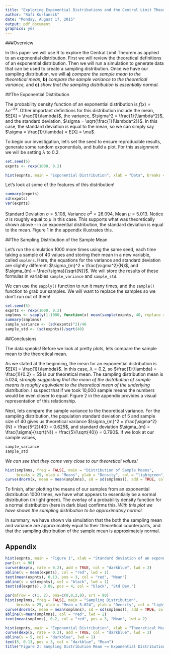 ```yaml
---
title: "Exploring Exponential Distributions and the Central Limit Theorem"
author: "Rafi Kurlansik"
date: "Monday, August 17, 2015"
output: pdf_document
graphics: yes
---
```


###Overview

In this paper we will use R to explore the Central Limit Theorem as applied to an exponential distribution.  First we will review the theoretical definitions of an exponential distribution.  Then we will run a simulation to generate data that can be used to create a sampling distribution.  Once we have our sampling distribution, we will **a)** *compare the sample mean to the theoretical mean,* **b)** *compare the sample variance to the theoretical variance,* and **c)** *show that the sampling distribution is essentially normal.*



##The Exponential Distribution

The probability density function of an exponential distribution is $f(x) = \lambda e^{-\lambda{x}}$.  Other important definitions for this distribution include the mean, $E[X] = \frac{1}{\lambda}$, the variance, $\sigma^2 = \frac{1}{\lambda^2}$, and the standard deviation, $\sigma = \sqrt{\frac{1}{\lambda^2}}$.  In this case, the standard deviation is equal to the mean, so we can simply say $\sigma = \frac{1}{\lambda} = E[X] = \mu$.

To begin our investigation, let's set the seed to ensure reproducible results, generate some random exponentials, and build a plot.  For this assignment we will be setting $\lambda$ to 0.2. 

```r
set.seed(5)
expnts <- rexp(1000, 0.2)
```

```r
hist(expnts, main = "Exponential Distribution", xlab = "Data", breaks = 20, col = "lightgreen", freq=FALSE)
```

Let's look at some of the features of this distribution!  

```r
summary(expnts)
sd(expnts)
var(expnts)
```
Standard Deviation $\sigma = 5.108$, Variance $\sigma^2 = 26.094$, Mean $\mu = 5.013$.  Notice $\sigma$ is roughly equal to $\mu$ in this case.  This supports what was theoretically shown above - in an exponential distribution, the standard deviation is equal to the mean.  Figure 1 in the appendix illustrates this.

##The Sampling Distribution of the Sample Mean

Let's run the simulation 1000 more times using the same seed, each time taking a sample of 40 values and storing their mean in a new variable, called `smplmns`.  Here, the equations for the variance and standard deviation are slightly different:  $\sigma_{m}^2 = \frac{\sigma^2}{N}$, and $\sigma_{m} = \frac{\sigma}{\sqrt{N}}$.  We will store the results of these formulas in variables `sample_variance` and `sample_std`.  

We can use the `sapply()` function to run it many times, and the `sample()` function to grab our samples.  We will want to replace the samples so we don't run out of them!  

```r
set.seed(5)
expnts <- rexp(1000, 0.2)
smplmns <- sapply(1:1000, function(x) mean(sample(expnts, 40, replace = T)))
summary(smplmns)
sample_variance <- (sd(expnts)^2)/40
sample_std <- (sd(expnts))/sqrt(40)
```


##Conclusions

The data speaks! Before we look at pretty plots, lets compare the sample mean to the theoretical mean.

As we stated at the beginning, the mean for an exponential distribution is $E[X] = \frac{1}{\lambda}$.  In this case, $\lambda = 0.2$, so $\frac{1}{\lambda} = \frac{1}{0.2} = 5$ is our theoretical mean.  The sampling distribution mean is 5.024, *strongly suggesting that the mean of the distribution of sample means is roughly equivalent to the theoretical mean of the underlying distribution.*  I suspect that if we took 10,000 sample means the numbers would be even closer to equal.  Figure 2 in the appendix provides a visual representation of this relationship.  

Next, lets compare the sample variance to the theoretical variance.  For the sampling distribution, the population standard deviation of 5 and sample size of 40 gives us theoretical variance $\sigma_{m}^2 = \frac{\sigma^2}{N} = \frac{5^2}{40} = 0.625$, and standard deviation $\sigma_{m} = \frac{\sigma}{\sqrt{N}} = \frac{5}{\sqrt{40}} = 0.790$.  If we look at our sample values, 
```r
sample_variance
sample_std
```
*We can see that they come very close to our theoretical values!* 


```r
hist(smplmns, freq = FALSE, main = "Distribution of Sample Means",
     breaks = 25, xlab = "Means", ylab = "Density", col = "lightgreen", xlim = c(2, 9))
curve(dnorm(x, mean = mean(smplmns), sd = sd(smplmns)), add = TRUE, col = "darkblue", lwd = 2)
```
To finish, after plotting the means of our samples from an exponential distribution 1000 times, we have what appears to essentially be a normal distribution (in light green).  The overlay of a probability density function for a normal distribution (here in dark blue) confirms this.  *With this plot we have shown the sampling distribution to be approximately normal.*

In summary, we have shown via simulation that the both the sampling mean and variance are approximately equal to their theoretical counterparts, and that the sampling distribution of the sample mean is approximately normal.

## Appendix
```r
hist(expnts, main = "Figure 1", xlab = "Standard deviation of an exponential distribution is equal to its mean", breaks = 20, col = "lightgreen", freq=FALSE)
par(srt = 90)
curve(dexp(x, rate = 0.2), add = TRUE, col = "darkblue", lwd = 2)
abline(v = mean(expnts), col = "red", lwd = 1)
text(mean(expnts), 0.13, pos = 3, col = "red", "Mean")
abline(v = sd(expnts), col = "black", lwd = 1)
text(sd(expnts), 0.08, pos = 4, col = "black", "Std Dev.")
```

```r
par(mfrow = c(1, 2), oma=c(0,0,2,0), srt = 90)
hist(smplmns, freq = FALSE, main = "Sampling Distribution",
     breaks = 25, xlab = "Mean = 5.024", ylab = "Density", col = "lightgreen", xlim = c(2, 9))
curve(dnorm(x, mean = mean(smplmns), sd = sd(smplmns)), add = TRUE, col = "darkblue", lwd = 1)
abline(v=mean(smplmns), col = "red", lwd = 2)
text(mean(smplmns), 0.2, col = "red", pos = 3, "Mean", lwd = 2)

hist(expnts, main = "Exponential Distribution", xlab = "Theoretical Mean = 5", breaks = 20, col = "lightgreen", freq=FALSE)
curve(dexp(x, rate = 0.2), add = TRUE, col = "darkblue", lwd = 2)
abline(v = 5, col = "darkblue", lwd = 1)
text(5, 0.13, pos = 3, col = "darkblue", "Mean")
title("Figure 2: Sampling Distribution Mean ~= Exponential Distribution Mean", outer = TRUE)
```

